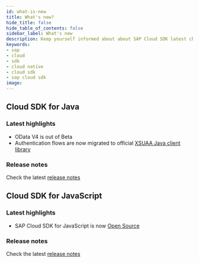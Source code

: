 ```yaml
---
id: what-is-new
title: What's new?
hide_title: false
hide_table_of_contents: false
sidebar_label: What's new
description: Keep yourself informed about about SAP Cloud SDK latest changes and updates.
keywords:
- sap
- cloud
- sdk
- cloud native
- cloud sdk
- sap cloud sdk
image:
---
```


## Cloud SDK for Java ##

### Latest highlights ###

- OData V4 is out of Beta
- Authentication flows are now migrated to official [XSUAA Java client library](https://github.com/SAP/cloud-security-xsuaa-integration )

### Release notes ###

Check the latest [release notes](https://help.sap.com/doc/6c02295dfa8f47cf9c08a19f2e172901/1.0/en-US/index.html)

## Cloud SDK for JavaScript ##

### Latest highlights ###

- SAP Cloud SDK for JavaScript is now [Open Source](https://github.com/SAP/cloud-sdk-js)

### Release notes ###

Check the latest [release notes](https://help.sap.com/doc/2324e9c3b28748a4ae2ad08166d77675/1.0/en-US/js-index.html )

